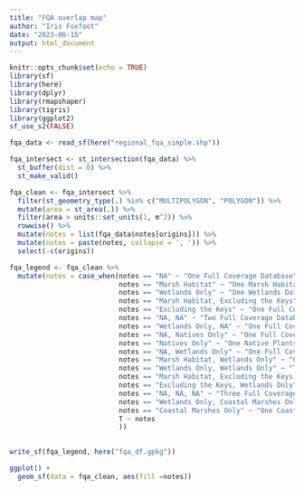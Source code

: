 ```yaml
---
title: "FQA overlap map"
author: "Iris Foxfoot"
date: "2023-06-15"
output: html_document
---
```


```r
knitr::opts_chunk$set(echo = TRUE)
library(sf)
library(here)
library(dplyr)
library(rmapshaper)
library(tigris)
library(ggplot2)
sf_use_s2(FALSE)
```

```r
fqa_data <- read_sf(here("regional_fqa_simple.shp"))

fqa_intersect <- st_intersection(fqa_data) %>%
  st_buffer(dist = 0) %>% 
  st_make_valid()

fqa_clean <- fqa_intersect %>% 
  filter(st_geometry_type(.) %in% c("MULTIPOLYGON", "POLYGON")) %>% 
  mutate(area = st_area(.)) %>% 
  filter(area > units::set_units(1, m^2)) %>% 
  rowwise() %>% 
  mutate(notes = list(fqa_data$notes[origins])) %>% 
  mutate(notes = paste(notes, collapse = ', ')) %>% 
  select(-c(origins))

fqa_legend <- fqa_clean %>% 
  mutate(notes = case_when(notes == "NA" ~ "One Full Coverage Database",
                           notes == "Marsh Habitat" ~ "One Marsh Habitat Database",
                           notes == "Wetlands Only" ~ "One Wetlands Database",
                           notes == "Marsh Habitat, Excluding the Keys" ~ "One Full Coverage Database, One Marsh Habitat Database",
                           notes == "Excluding the Keys" ~ "One Full Coverage Database",
                           notes == "NA, NA" ~ "Two Full Coverage Databases",
                           notes == "Wetlands Only, NA" ~ "One Full Coverage Database, One Wetlands Database",
                           notes == "NA, Natives Only" ~ "One Full Coverage Database, One Native Plants Database",
                           notes == "Natives Only" ~ "One Native Plants Database",
                           notes == "NA, Wetlands Only" ~ "One Full Coverage Database, One Wetlands Database",
                           notes == "Marsh Habitat, Wetlands Only" ~ "One Marsh Habitat Database, One Wetlands Habitat Database",
                           notes == "Wetlands Only, Wetlands Only" ~ "Two Wetlands Databases",
                           notes == "Marsh Habitat, Excluding the Keys, Wetlands Only" ~ "One Full Coverage Database, One Marsh Habitat Database, One Wetlands Database",
                           notes == "Excluding the Keys, Wetlands Only" ~ "One Full Coverage Database, One Wetlands Database",
                           notes == "NA, NA, NA" ~ "Three Full Coverage Databases",
                           notes == "Wetlands Only, Coastal Marshes Only" ~ "One Marsh Habitat Database, One Wetlands Habitat Database",
                           notes == "Coastal Marshes Only" ~ "One Coastal Marsh Habitat Database",
                           T ~ notes
                           ))

  
write_sf(fqa_legend, here("fqa_df.gpkg"))
```

```r
ggplot() +
  geom_sf(data = fqa_clean, aes(fill =notes))
```


